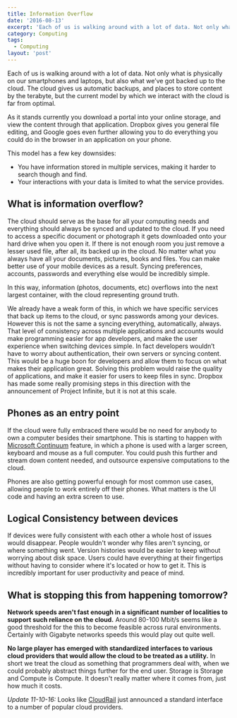 ```yaml
---
title: Information Overflow
date: '2016-08-13'
excerpt: 'Each of us is walking around with a lot of data. Not only what is physically on our smartphones and laptops, but also what we’ve got backed up to the cloud. The cloud gives us automatic backups, and places to store content by the terabyte, but the current model by which we interact with the cloud is far from optimal.'
category: Computing
tags:
  - Computing
layout: 'post'
---
```


Each of us is walking around with a lot of data. Not only what is physically on
our smartphones and laptops, but also what we’ve got backed up to the cloud. The
cloud gives us automatic backups, and places to store content by the terabyte,
but the current model by which we interact with the cloud is far from optimal.

As it stands currently you download a portal into your online storage, and view
the content through that application. Dropbox gives you general file editing,
and Google goes even further allowing you to do everything you could do in the
browser in an application on your phone.

This model has a few key downsides:

- You have information stored in multiple services, making it harder to search though and find.
- Your interactions with your data is limited to what the service provides.

## What is information overflow?

The cloud should serve as the base for all your computing needs and everything
should always be synced and updated to the cloud. If you need to access a
specific document or photograph it gets downloaded onto your hard drive when you
open it. If there is not enough room you just remove a lesser used file, after
all, its backed up in the cloud. No matter what you always have all your
documents, pictures, books and files. You can make better use of your mobile
devices as a result. Syncing preferences, accounts, passwords and everything
else would be incredibly simple.

<div class="message">
  In this way, information (photos, documents, etc) overflows into the next
  largest container, with the cloud representing ground truth.
</div>

We already have a weak form of this, in which we have specific services that
back up items to the cloud, or sync passwords among your devices. However this
is not the same a syncing everything, automatically, always. That level of
consistency across multiple applications and accounts would make programming
easier for app developers, and make the user experience when switching devices
simple. In fact developers wouldn’t have to worry about authentication, their
own servers or syncing content. This would be a huge boon for developers and
allow them to focus on what makes their application great. Solving this problem
would raise the quality of applications, and make it easier for users to keep
files in sync. Dropbox has made some really promising steps in this direction
with the announcement of Project Infinite, but it is not at this scale.

## Phones as an entry point

If the cloud were fully embraced there would be no need for anybody to own a
computer besides their smartphone. This is starting to happen with [Microsoft
Continuum][1] feature, in which a phone is used with a larger screen, keyboard
and mouse as a full computer. You could push this further and stream down
content needed, and outsource expensive computations to the cloud.

Phones are also getting powerful enough for most common use cases, allowing
people to work entirely off their phones. What matters is the UI code and having
an extra screen to use.

## Logical Consistency between devices

If devices were fully consistent with each other a whole host of issues would
disappear. People wouldn't wonder why files aren't syncing, or where something
went. Version histories would be easier to keep without worrying about disk
space. Users could have everything at their fingertips without having to
consider where it's located or how to get it. This is incredibly important for
user productivity and peace of mind.

## What is stopping this from happening tomorrow?

**Network speeds aren't fast enough in a significant number of localities to
support such reliance on the cloud.** Around 80-100 Mbit/s seems like a good
threshold for the this to become feasible across rural environments. Certainly
with Gigabyte networks speeds this would play out quite well.

**No large player has emerged with standardized interfaces to various cloud
providers that would allow the cloud to be treated as a utility.** In short we
treat the cloud as something that programmers deal with, when we could
probably abstract things further for the end user. Storage is Storage and
Compute is Compute. It doesn't really matter where it comes from, just how
much it costs.

_Update 11-10-16:_ Looks like [CloudRail][2] just announced a standard interface to
a number of popular cloud providers.

[1]: http://www.theverge.com/2015/4/29/8513519/microsoft-windows-10-continuum-for-phones
[2]: https://cloudrail.com/enterprise-cloud-storage-interface/
